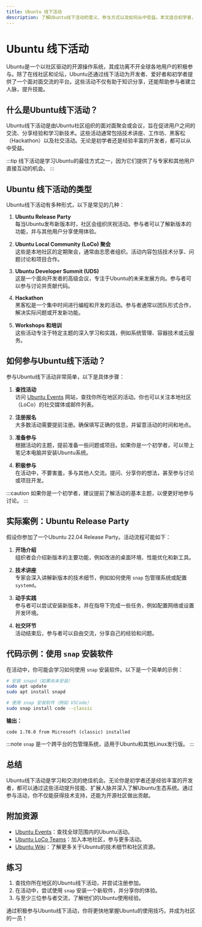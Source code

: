 ```yaml
---
title: Ubuntu 线下活动
description: 了解Ubuntu线下活动的意义、参与方式以及如何从中受益。本文适合初学者，将详细介绍Ubuntu社区的活动类型、参与技巧以及实际案例。
---
```


# Ubuntu 线下活动

Ubuntu是一个以社区驱动的开源操作系统，其成功离不开全球各地用户的积极参与。除了在线社区和论坛，Ubuntu还通过线下活动为开发者、爱好者和初学者提供了一个面对面交流的平台。这些活动不仅有助于知识分享，还能帮助参与者建立人脉，提升技能。

## 什么是Ubuntu线下活动？

Ubuntu线下活动是由Ubuntu社区组织的面对面聚会或会议，旨在促进用户之间的交流、分享经验和学习新技术。这些活动通常包括技术讲座、工作坊、黑客松（Hackathon）以及社交活动。无论是初学者还是经验丰富的开发者，都可以从中受益。

:::tip
线下活动是学习Ubuntu的最佳方式之一，因为它们提供了与专家和其他用户直接互动的机会。
:::

## Ubuntu 线下活动的类型

Ubuntu线下活动有多种形式，以下是常见的几种：

1. **Ubuntu Release Party**  
   每当Ubuntu发布新版本时，社区会组织庆祝活动。参与者可以了解新版本的功能，并与其他用户分享使用体验。

2. **Ubuntu Local Community (LoCo) 聚会**  
   这些是本地社区的定期聚会，通常由志愿者组织。活动内容包括技术分享、问题讨论和项目合作。

3. **Ubuntu Developer Summit (UDS)**  
   这是一个面向开发者的高级会议，专注于Ubuntu的未来发展方向。参与者可以参与讨论并贡献代码。

4. **Hackathon**  
   黑客松是一个集中时间进行编程和开发的活动。参与者通常以团队形式合作，解决实际问题或开发新功能。

5. **Workshops 和培训**  
   这些活动专注于特定主题的深入学习和实践，例如系统管理、容器技术或云服务。

## 如何参与Ubuntu线下活动？

参与Ubuntu线下活动非常简单，以下是具体步骤：

1. **查找活动**  
   访问 [Ubuntu Events](https://events.ubuntu.com/) 网站，查找你所在地区的活动。你也可以关注本地社区（LoCo）的社交媒体或邮件列表。

2. **注册报名**  
   大多数活动需要提前注册。确保填写正确的信息，并留意活动的时间和地点。

3. **准备参与**  
   根据活动的主题，提前准备一些问题或项目。如果你是一个初学者，可以带上笔记本电脑并安装Ubuntu系统。

4. **积极参与**  
   在活动中，不要害羞，多与其他人交流。提问、分享你的想法，甚至参与讨论或项目开发。

:::caution
如果你是一个初学者，建议提前了解活动的基本主题，以便更好地参与讨论。
:::

## 实际案例：Ubuntu Release Party

假设你参加了一个Ubuntu 22.04 Release Party。活动流程可能如下：

1. **开场介绍**  
   组织者会介绍新版本的主要功能，例如改进的桌面环境、性能优化和新工具。

2. **技术讲座**  
   专家会深入讲解新版本的技术细节，例如如何使用 `snap` 包管理系统或配置 `systemd`。

3. **动手实践**  
   参与者可以尝试安装新版本，并在指导下完成一些任务，例如配置网络或设置开发环境。

4. **社交环节**  
   活动结束后，参与者可以自由交流，分享自己的经验和问题。

## 代码示例：使用 `snap` 安装软件

在活动中，你可能会学习如何使用 `snap` 安装软件。以下是一个简单的示例：

```bash
# 安装 snapd（如果尚未安装）
sudo apt update
sudo apt install snapd

# 使用 snap 安装软件（例如 VSCode）
sudo snap install code --classic
```

**输出：**
```
code 1.70.0 from Microsoft (classic) installed
```

:::note
`snap` 是一个跨平台的包管理系统，适用于Ubuntu和其他Linux发行版。
:::

## 总结

Ubuntu线下活动是学习和交流的绝佳机会。无论你是初学者还是经验丰富的开发者，都可以通过这些活动提升技能、扩展人脉并深入了解Ubuntu生态系统。通过参与活动，你不仅能获得技术支持，还能为开源社区做出贡献。

## 附加资源

- [Ubuntu Events](https://events.ubuntu.com/)：查找全球范围内的Ubuntu活动。
- [Ubuntu LoCo Teams](https://loco.ubuntu.com/)：加入本地社区，参与更多活动。
- [Ubuntu Wiki](https://wiki.ubuntu.com/)：了解更多关于Ubuntu的技术细节和社区资源。

## 练习

1. 查找你所在地区的Ubuntu线下活动，并尝试注册参加。
2. 在活动中，尝试使用 `snap` 安装一个新软件，并分享你的体验。
3. 与至少三位参与者交流，了解他们的Ubuntu使用经验。

通过积极参与Ubuntu线下活动，你将更快地掌握Ubuntu的使用技巧，并成为社区的一员！
